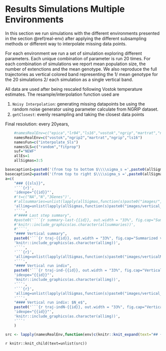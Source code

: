 # Results  Simulations Multiple Environments

In this section we run simulations with the different environments presented in the section \@ref(real-env) after applying the different subsampling methods or different way to interpolate missing data points.

For each environment we run a set of simulation exploring different parameters. Each unique combination of parameter is run 20 times. For each combination of simulations we report mean population size, the number of extenctions and the mean genotype. We also reproduce the full trajectories as vertical colored band representing the 1/ mean genotype for the 20 simulations 2/ each simulation as a single vertical band.

All data are used after being rescaled following Vostok temperature estimates.
The resample/interpolation function used are

1. `Noisy Interpolation`: generating missing datapoints be using the random noise generator using parameter calculate from NGRIP dataset.
2. `getClosest`: evenly resampling and taking the closest data points

Final resolution: every 20years, 



```r
    #namesRealEnv=c("epica","lr04","ls16","vostok","ngrip","martrat","ngrip2")
    namesRealEnv=c("vostok","ngrip2","martrat","ngrip","ls16")
    namesFun=c("interpolate_Sls")
    namesSLS=c("random","fitprop")
    suf="NEWF"
    allEs=1
    allSigmas=3:5

```

```r

basecaption1=paste0('(from top to bottom $\\\\sigma_s =',paste0(allSigmas, collapse = ","),'$, real E: $E_x=0.1,E_y=1,E_z=.5$, SLS:{{sls}} Environment:{{env}})')
basecaption2=paste0('(from top to right $\\\\sigma_s =',paste0(allSigmas, collapse = ","),'$, real E: $E_x=0.1,E_y=1,E_z=.5$, SLS:{{sls}} Environment:{{env}})')
a=c(
    "### {{sls}}",
    '```{r}',
    'idexpe="{{id}}"',
    #'t=c("NA","N","3Genes")',
    #'allsummaries=unlist(lapply(allSigmas,function(s)paste0("images/",idexpe,t,"_sigma",s,"_E.png")))',
    'allimg=unlist(lapply(allSigmas,function(s)paste0("images/vertical_",idexpe,"_sigma",s,"_E1.png")))',
    '```',
    #"#### Last step summary",
    #paste0('```{r summary-last-{{id}}, out.width = "33%", fig.cap="Summary output for last step',basecaption1,'",fig.show="hold",fig.link=allsummaries}'),
    #'knitr::include_graphics(as.character(allsummaries))',
    #'```',
    "#### Vertical summary",
    paste0('```{r traj-{{id}}, out.width = "33%", fig.cap="Summarized vertical trajectories',basecaption2,'",fig.show="hold",fig.link=allimg}'),
    'knitr::include_graphics(as.character(allimg))',
    '```',
    '```{r}',
    'allimg=unlist(lapply(allSigmas,function(s)paste0("images/verticalMz_",idexpe,"_sigma",s,"_E",allEs,".png")))',
    '```',
    "#### Vertical run indiv",
    paste0('```{r traj-ind-{{id}}, out.width = "33%", fig.cap="Vertical trajectories for 20 individual runs',basecaption2,'",fig.show="hold",fig.link=allimg}'),
    'idexpe="{{id}}"',
    'knitr::include_graphics(as.character(allimg))',
    '```',
    '```{r}',
    'allimg=unlist(lapply(allSigmas,function(s)paste0("images/vertical_N_Mz_",idexpe,"_sigma",s,"_E",allEs,".png")))',
    '```',
    "#### Vertical run indiv: $N_e$",
    paste0('```{r traj-indN-{{id}}, out.width = "33%", fig.cap="Vertical trajectories for 20 individual runs, $N_e$',basecaption2,'",fig.show="hold",fig.link=allimg}'),
    'idexpe="{{id}}"',
    'knitr::include_graphics(as.character(allimg))',
    '```'
    )

```

```r
src <- lapply(namesRealEnv,function(env)c(knitr::knit_expand(text="## {{env}} ",env=env),lapply(namesSLS,function(sls)knitr::knit_expand(text=a,id=paste0(env,namesFun,sls,suf),env=env,sls=sls))))

```

`r knitr::knit_child(text=unlist(src))`


